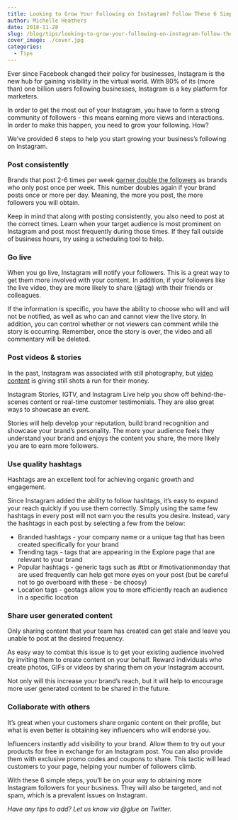 ```yaml
---
title: Looking to Grow Your Following on Instagram? Follow These 6 Simple Steps
author: Michelle Heathers
date: 2018-11-28
slug: /blog/tips/looking-to-grow-your-following-on-instagram-follow-these-6-simple-steps
cover_image: ./cover.jpg
categories:
  - Tips
---
```


Ever since Facebook changed their policy for businesses, Instagram is the new
hub for gaining visibility in the virtual world. With 80% of its (more than)
one billion users following businesses, Instagram is a key platform for
marketers.

In order to get the most out of your Instagram, you have to form a strong
community of followers - this means earning more views and interactions.
In order to make this happen, you need to grow your following. How?

We’ve provided 6 steps to help you start growing your business’s following on
Instagram.

### Post consistently

Brands that post 2-6 times per week [garner double the followers][1] as brands who only post once per week. This number doubles again if your brand posts once or more per day. Meaning, the more you post, the more followers you will obtain.

Keep in mind that along with posting consistently, you also need to post at
the correct times. Learn when your target audience is most prominent on
Instagram and post most frequently during those times. If they fall outside of
business hours, try using a scheduling tool to help.

### Go live

When you go live, Instagram will notify your followers. This is a great way to
get them more involved with your content. In addition, if your followers like
the live video, they are more likely to share (@tag) with their friends or
colleagues.

If the information is specific, you have the ability to choose who will and
will not be notified, as well as who can and cannot view the live story. In
addition, you can control whether or not viewers can comment while the story
is occurring. Remember, once the story is over, the video and all commentary
will be deleted.

### Post videos & stories

In the past, Instagram was associated with still photography, but [video content][2] is giving still shots a run for their money.

Instagram Stories, IGTV, and Instagram Live help you show off
behind-the-scenes content or real-time customer testimonials. They are also
great ways to showcase an event.

Stories will help develop your reputation, build brand recognition and
showcase your brand’s personality. The more your audience feels they
understand your brand and enjoys the content you share, the more likely you
are to earn more followers.

### Use quality hashtags

Hashtags are an excellent tool for achieving organic growth and engagement.

Since Instagram added the ability to follow hashtags, it’s easy to expand your
reach quickly if you use them correctly. Simply using the same few hashtags in
every post will not earn you the results you desire. Instead, vary the
hashtags in each post by selecting a few from the below:

- Branded hashtags - your company name or a unique tag that has been
  created specifically for your brand
- Trending tags - tags that are appearing in the Explore page that are relevant to your brand
- Popular hashtags - generic tags such as #tbt or #motivationmonday that are used frequently can help get more eyes on your post (but be careful not to go overboard with these - be choosy)
- Location tags - geotags allow you to more efficiently reach an audience in a specific location

### Share user generated content

Only sharing content that your team has created can get stale and leave you
unable to post at the desired frequency.

As easy way to combat this issue is to get your existing audience involved by
inviting them to create content on your behalf. Reward individuals who create
photos, GIFs or videos by sharing them on your Instagram account.

Not only will this increase your brand’s reach, but it will help to encourage
more user generated content to be shared in the future.

### Collaborate with others

It’s great when your customers share organic content on their profile, but
what is even better is obtaining key influencers who will endorse you.

Influencers instantly add visibility to your brand. Allow them to try out your
products for free in exchange for an Instagram post. You can also provide them
with exclusive promo codes and coupons to share. This tactic will lead
customers to your page, helping your number of followers climb.

With these 6 simple steps, you’ll be on your way to obtaining more Instagram
followers for your business. They will also be targeted, and not spam, which
is a prevalent issues on Instagram.

_Have any tips to add? Let us know via @glue on Twitter._

[1]: https://blog.tailwindapp.com/how-often-should-i-post-to-instagram-at-least-once-per-day/
[2]: /blog/social-media-tips/how-to-maximize-video-content-across-your-social-networks
